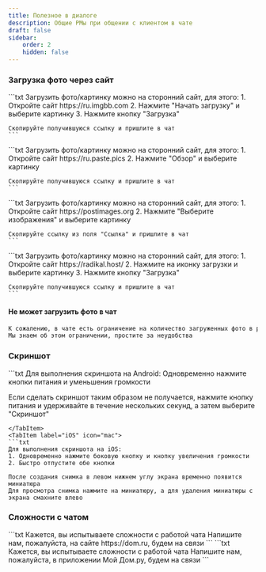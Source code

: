 ```yaml
---
title: Полезное в диалоге
description: Общие РМы при общении с клиентом в чате
draft: false
sidebar:
    order: 2
    hidden: false
---
```



### Загрузка фото через сайт

<Tabs>
  <TabItem label="ImgBB">
    ```txt
    Загрузить фото/картинку можно на сторонний сайт, для этого:
    1. Откройте сайт https://ru.imgbb.com
    2. Нажмите "Начать загрузку" и выберите картинку
    3. Нажмите кнопку "Загрузка"

    Скопируйте получившуюся ссылку и пришлите в чат
    ```
  </TabItem>

  <TabItem label="PastePics">
    ```txt
    Загрузить фото/картинку можно на сторонний сайт, для этого:
    1. Откройте сайт https://ru.paste.pics
    2. Нажмите "Обзор" и выберите картинку
    
    Скопируйте получившуюся ссылку и пришлите в чат
    ```
  </TabItem>

  <TabItem label="Postimages">
    ```txt
    Загрузить фото/картинку можно на сторонний сайт, для этого:
    1. Откройте сайт https://postimages.org
    2. Нажмите "Выберите изображения" и выберите картинку

    Скопируйте ссылку из поля "Ссылка" и пришлите в чат
    ```
  </TabItem>
  <TabItem label="radikal">
    ```txt
    Загрузить фото/картинку можно на сторонний сайт, для этого:
    1. Откройте сайт https://radikal.host/
    2. Нажмите на иконку загрузки и выберите картинку
    3. Нажмите кнопку "Загрузка"

    Скопируйте получившуюся ссылку и пришлите в чат
    ```
  </TabItem>
</Tabs>

#### Не может загрузить фото в чат
```txt
К сожалению, в чате есть ограничение на количество загруженных фото в рамках одной сессии
Мы знаем об этом ограничении, простите за неудобства
```


### Скриншот
<Tabs>
  <TabItem label="Android" icon="linux">
  ```txt
  Для выполнения скриншота на Android:
  Одновременно нажмите кнопки питания и уменьшения громкости
  
  Если сделать скриншот таким образом не получается, нажмите кнопку питания и удерживайте в течение нескольких секунд, а затем выберите "Скриншот"
  ```
  </TabItem>
  <TabItem label="iOS" icon="mac">
  ```txt
  Для выполнения скриншота на iOS:
  1. Одновременно нажмите боковую кнопку и кнопку увеличения громкости
  2. Быстро отпустите обе кнопки
  
  После создания снимка в левом нижнем углу экрана временно появится миниатюра
  Для просмотра снимка нажмите на миниатюру, а для удаления миниатюры с экрана смахните влево
  ```
  </TabItem>
</Tabs>

### Сложности с чатом
<Tabs>
  <TabItem label="МП на сайт">
  ```txt
  Кажется, вы испытываете сложности с работой чата
  Напишите нам, пожалуйста, на сайте https://dom.ru, будем на связи
  ```
  </TabItem>
  <TabItem label="Сайт в МП">
  ```txt
  Кажется, вы испытываете сложности с работой чата
  Напишите нам, пожалуйста, в приложении Мой Дом.ру, будем на связи
  ```
  </TabItem>
</Tabs>